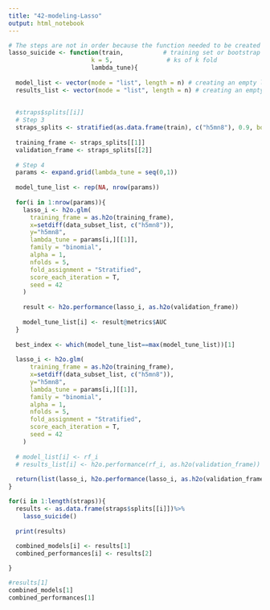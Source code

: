 ```yaml
---
title: "42-modeling-Lasso"
output: html_notebook
---
```


```r

# The steps are not in order because the function needed to be created first.
lasso_suicide <- function(train,           # training set or bootstrap
                       k = 5,               # ks of k fold
                       lambda_tune){     
  
  model_list <- vector(mode = "list", length = n) # creating an empty list to save all the models
  results_list <- vector(mode = "list", length = n) # creating an empty list to save all the model validation results
  
  
  #straps$splits[[i]]
  # Step 3
  straps_splits <- stratified(as.data.frame(train), c("h5mn8"), 0.9, bothSets = T) 
  
  training_frame <- straps_splits[[1]]
  validation_frame <- straps_splits[[2]]
  
  # Step 4
  params <- expand.grid(lambda_tune = seq(0,1))
  
  model_tune_list <- rep(NA, nrow(params))
  
  for(i in 1:nrow(params)){
    lasso_i <- h2o.glm(
      training_frame = as.h2o(training_frame),
      x=setdiff(data_subset_list, c("h5mn8")),
      y="h5mn8", 
      lambda_tune = params[i,][[1]],
      family = "binomial",
      alpha = 1,
      nfolds = 5,
      fold_assignment = "Stratified",
      score_each_iteration = T,
      seed = 42
    )
    
    result <- h2o.performance(lasso_i, as.h2o(validation_frame))
    
    model_tune_list[i] <- result@metrics$AUC
  }
  
  best_index <- which(model_tune_list==max(model_tune_list))[1]
  
  lasso_i <- h2o.glm(
      training_frame = as.h2o(training_frame),
      x=setdiff(data_subset_list, c("h5mn8")),
      y="h5mn8", 
      lambda_tune = params[i,][[1]],
      family = "binomial",
      alpha = 1,
      nfolds = 5,
      fold_assignment = "Stratified",
      score_each_iteration = T,
      seed = 42
    )
  
  # model_list[i] <- rf_i
  # results_list[i] <- h2o.performance(rf_i, as.h2o(validation_frame))
  
  return(list(lasso_i, h2o.performance(lasso_i, as.h2o(validation_frame))))
}

```




```r

for(i in 1:length(straps)){
  results <- as.data.frame(straps$splits[[i]])%>%
    lasso_suicide()
  
  print(results)
  
  combined_models[i] <- results[1]
  combined_performances[i] <- results[2]

}

#results[1]
combined_models[1]
combined_performances[1]
```

